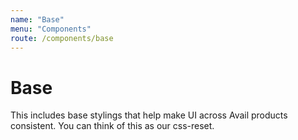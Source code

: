 ```yaml
---
name: "Base"
menu: "Components"
route: /components/base
---
```


# Base

This includes base stylings that help make UI across Avail products consistent. You can think of this as our css-reset.
